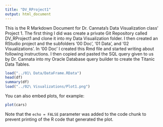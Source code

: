```yaml
---
title: "DV_RProject1"
output: html_document
---
```

 This is the R Markdown Document for Dr. Cannata's Data Visualization class' Project 1.  The first thing I did was create a private Git Repository called DV_RProject1 and clone it into my Data Visualization folder.  I then created an RStudio project and the subfolders '00 Doc', '01 Data', and '02 Visualizations'.  In '00 Doc' I created this Rmd file and started writing about following instructions.  I then copied and pasted the SQL query given to us by Dr. Cannata into my Oracle Database query builder to create the Titanic Data Tables. 



```r
load("../01\ Data/DataFrame.RData")
head(df)
summary(df)
load("../02\ Visualizations/Plot1.png")

```

You can also embed plots, for example:

```r
plot(cars)
```

Note that the `echo = FALSE` parameter was added to the code chunk to prevent printing of the R code that generated the plot.
